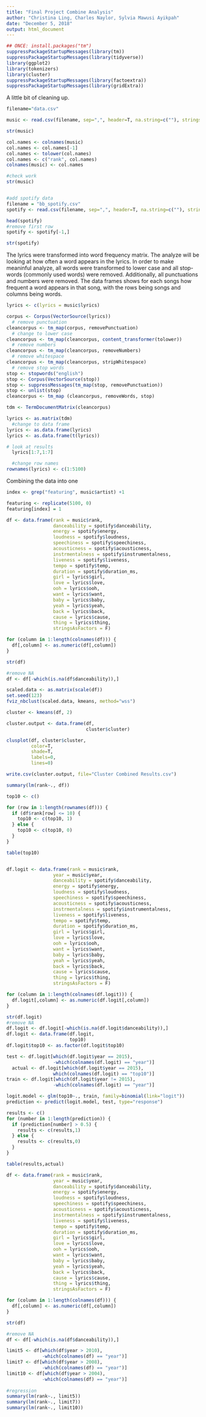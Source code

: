 ---
title: "Final Project Combine Analysis"
author: "Christina Ling, Charles Naylor, Sylvia Mawusi Ayikpah"
date: "December 5, 2018"
output: html_document
---


```{r libraries}
## ONCE: install.packages("tm")
suppressPackageStartupMessages(library(tm))
suppressPackageStartupMessages(library(tidyverse))
library(ggplot2)
library(tokenizers)
library(cluster)
suppressPackageStartupMessages(library(factoextra))
suppressPackageStartupMessages(library(gridExtra))
```

A little bit of cleaning up.

```{r import data and examination}
filename="data.csv"

music <- read.csv(filename, sep=",", header=T, na.string=c(""), stringsAsFactors=F)

str(music)

col.names <- colnames(music)
col.names <- col.names[-1]
col.names <- tolower(col.names)
col.names <- c("rank", col.names)
colnames(music) <- col.names

#check work
str(music)


#add spotify data
filename = "bb_spotify.csv"
spotify <- read.csv(filename, sep=",", header=T, na.string=c(""), stringsAsFactors=F)

head(spotify)
#remove first row
spotify <- spotify[-1,]

str(spotify)
```

The lyrics were transformed into word frequency matrix. The analyze will be looking at how often a word appears in the lyrics. In order to make meaninful analyze, all words were transformed to lower case and all stop-words (commonly used words) were removed. Additionally, all punctuations and numbers were removed. The data frames shows for each songs how frequent a word appears in that song, with the rows being songs and columns being words.

``` {r lyrics word frequency matrix}
lyrics <- c(lyrics = music$lyrics)

corpus <- Corpus(VectorSource(lyrics))
  # remove punctuation
cleancorpus <- tm_map(corpus, removePunctuation)
  # change to lower case
cleancorpus <- tm_map(cleancorpus, content_transformer(tolower))
  # remove numbers
cleancorpus <- tm_map(cleancorpus, removeNumbers)
  # remove whitespace
cleancorpus <- tm_map(cleancorpus, stripWhitespace)
  # remove stop words
stop <- stopwords("english")
stop <- Corpus(VectorSource(stop))
stop <- suppressMessages(tm_map(stop, removePunctuation))
stop <- unlist(stop)
cleancorpus <- tm_map (cleancorpus, removeWords, stop)

tdm <- TermDocumentMatrix(cleancorpus)

lyrics <- as.matrix(tdm)
  #change to data frame
lyrics <- as.data.frame(lyrics)
lyrics <- as.data.frame(t(lyrics))

# look at results
  lyrics[1:7,1:7]

  #change row names
rownames(lyrics) <- c(1:5100)
```

Combining the data into one

``` {R combine data}
index <- grep("featuring", music$artist) +1

featuring <- replicate(5100, 0)
featuring[index] = 1

df <- data.frame(rank = music$rank,
                 danceability = spotify$danceability,
                 energy = spotify$energy,
                 loudness = spotify$loudness,
                 speechiness = spotify$speechiness,
                 acousticness = spotify$acousticness,
                 instrmentalness = spotify$instrumentalness,
                 liveness = spotify$liveness,
                 tempo = spotify$temp,
                 duration = spotify$duration_ms,
                 girl = lyrics$girl,
                 love = lyrics$love, 
                 ooh = lyrics$ooh,
                 want = lyrics$want,
                 baby = lyrics$baby,
                 yeah = lyrics$yeah,
                 back = lyrics$back,
                 cause = lyrics$cause,
                 thing = lyrics$thing,
                 stringsAsFactors = F)

for (column in 1:length(colnames(df))) {
  df[,column] <- as.numeric(df[,column])
}

str(df)

#remove NA
df <- df[-which(is.na(df$danceability)),]
```

```{r clustering}
scaled.data <- as.matrix(scale(df))
set.seed(123)
fviz_nbclust(scaled.data, kmeans, method="wss")

cluster <- kmeans(df, 2)

cluster.output <- data.frame(df,
                             cluster$cluster)

clusplot(df, cluster$cluster,
         color=T,
         shade=T,
         labels=0,
         lines=0)

write.csv(cluster.output, file="Cluster Combined Results.csv")
```

``` {r regression}
summary(lm(rank~., df))
```

```{r logit}
top10 <- c()

for (row in 1:length(rownames(df))) {
  if (df$rank[row] <= 10) {
    top10 <- c(top10, 1)
  } else {
    top10 <- c(top10, 0)
  }
}

table(top10)


df.logit <- data.frame(rank = music$rank,
                 year = music$year,
                 danceability = spotify$danceability,
                 energy = spotify$energy,
                 loudness = spotify$loudness,
                 speechiness = spotify$speechiness,
                 acousticness = spotify$acousticness,
                 instrmentalness = spotify$instrumentalness,
                 liveness = spotify$liveness,
                 tempo = spotify$temp,
                 duration = spotify$duration_ms,
                 girl = lyrics$girl,
                 love = lyrics$love, 
                 ooh = lyrics$ooh,
                 want = lyrics$want,
                 baby = lyrics$baby,
                 yeah = lyrics$yeah,
                 back = lyrics$back,
                 cause = lyrics$cause,
                 thing = lyrics$thing,
                 stringsAsFactors = F)

for (column in 1:length(colnames(df.logit))) {
  df.logit[,column] <- as.numeric(df.logit[,column])
}

str(df.logit)
#remove NA
df.logit <- df.logit[-which(is.na(df.logit$danceability)),]
df.logit <- data.frame(df.logit,
                       top10)
df.logit$top10 <- as.factor(df.logit$top10)

test <- df.logit[which(df.logit$year == 2015),
                 -which(colnames(df.logit) == "year")]
  actual <- df.logit[which(df.logit$year == 2015),
                 which(colnames(df.logit) == "top10")]
train <- df.logit[which(df.logit$year != 2015),
                 -which(colnames(df.logit) == "year")]

logit.model <- glm(top10~., train, family=binomial(link="logit"))
prediction <- predict(logit.model, test, type="response")

results <- c()
for (number in 1:length(prediction)) {
  if (prediction[number] > 0.5) {
    results <- c(results,1)
  } else {
    results <- c(results,0)
  }
}

table(results,actual)
```

```{r limit years}
df <- data.frame(rank = music$rank,
                 year = music$year,
                 danceability = spotify$danceability,
                 energy = spotify$energy,
                 loudness = spotify$loudness,
                 speechiness = spotify$speechiness,
                 acousticness = spotify$acousticness,
                 instrmentalness = spotify$instrumentalness,
                 liveness = spotify$liveness,
                 tempo = spotify$temp,
                 duration = spotify$duration_ms,
                 girl = lyrics$girl,
                 love = lyrics$love, 
                 ooh = lyrics$ooh,
                 want = lyrics$want,
                 baby = lyrics$baby,
                 yeah = lyrics$yeah,
                 back = lyrics$back,
                 cause = lyrics$cause,
                 thing = lyrics$thing,
                 stringsAsFactors = F)

for (column in 1:length(colnames(df))) {
  df[,column] <- as.numeric(df[,column])
}

str(df)

#remove NA
df <- df[-which(is.na(df$danceability)),]

limit5 <- df[which(df$year > 2010),
             -which(colnames(df) == "year")]
limit7 <- df[which(df$year > 2008),
             -which(colnames(df) == "year")]
limit10 <- df[which(df$year > 2004),
             -which(colnames(df) == "year")]
  
#regression
summary(lm(rank~., limit5))
summary(lm(rank~., limit7))
summary(lm(rank~., limit10))
```